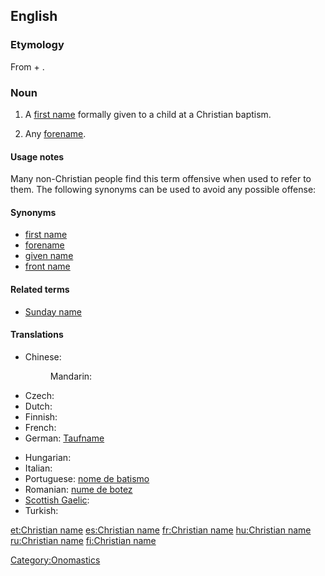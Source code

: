==English==

===Etymology===
From {{derv|en|Christian}} + {{derv|en|name|pos=noun}}.

===Noun===
{{en-noun|sg=[[Christian]] [[name]]}}

# A [[first name]] formally given to a child at a Christian baptism.
# {{context|by extension}} Any [[forename]].

====Usage notes====
Many non-Christian people find this term offensive when used to refer to them. The following synonyms can be used to avoid any possible offense:

====Synonyms====
* [[first name]]
* [[forename]]
* [[given name]]
* [[front name]]

====Related terms====
* [[Sunday name]]

====Translations====
<!-- The translations below are for the Christian sense only.  For translations in the sense of "forename", see [[forename]]. This will help maintain consistency and reduce redundancy. -->

{{trans-top|first name at Christian baptism}}
* Chinese:
*: Mandarin: {{qualifier|religious name}} {{t|cmn|教名|tr=jiàomíng|sc=Hani}}
* Czech: {{t+|cs|křestní jméno|n}}
* Dutch: {{t-|nl|doopnaam|m}}
* Finnish: {{t-|fi|ristimänimi}}
* French: {{t+|fr|nom de baptême|m}}
* German: [[Taufname]] {{m}}
{{trans-mid}}
* Hungarian: {{t+|hu|keresztnév}}
* Italian: {{t-|it|nome di battesimo|m}}
* Portuguese: [[nome de batismo]] {{f}}
* Romanian: [[nume de botez]]
* [[Scottish Gaelic]]: {{t-|gd|ainm-baistidh|m|xs=Scottish Gaelic}}
* Turkish: {{t|tr|vaftiz adı}}
{{trans-bottom}}

{{trans-see|any forename|forename}}

[[Category:Onomastics]]

[[et:Christian name]]
[[es:Christian name]]
[[fr:Christian name]]
[[hu:Christian name]]
[[ru:Christian name]]
[[fi:Christian name]]